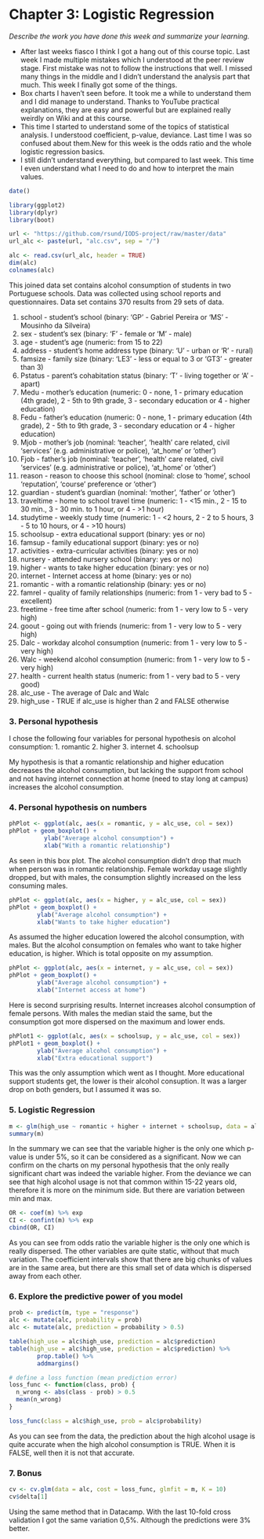 # Chapter 3: Logistic Regression

*Describe the work you have done this week and summarize your learning.*

- After last weeks fiasco I think I got a hang out of this course topic. Last week I made multiple mistakes which I understood at the peer review stage. First mistake was not to follow the instructions that well. I missed many things in the middle and I didn't understand the analysis part that much. This week I finally got some of the things.
- Box charts I haven't seen before. It took me a while to understand them and I did manage to understand. Thanks to YouTube practical explanations, they are easy and powerful but are explained really weirdly on Wiki and at this course.
- This time I started to understand some of the topics of statistical analysis. I understood coefficient, p-value, deviance. Last time I was so confused about them.New for this week is the odds ratio and the whole logistic regression basics.
- I still didn't understand everything, but compared to last week. This time I even understand what I need to do and how to interpret the main values.

```r
date()

library(ggplot2)
library(dplyr)
library(boot)

url <- "https://github.com/rsund/IODS-project/raw/master/data"
url_alc <- paste(url, "alc.csv", sep = "/")

alc <- read.csv(url_alc, header = TRUE)
dim(alc)
colnames(alc)
```

This joined data set contains alcohol consumption of students in two Portuguese schools. Data was collected using school reports and questionnaires. Data set contains 370 results from 29 sets of data.

1. school - student's school (binary: 'GP' - Gabriel Pereira or 'MS' - Mousinho da Silveira)
2. sex - student's sex (binary: 'F' - female or 'M' - male)
3. age - student's age (numeric: from 15 to 22)
4. address - student's home address type (binary: 'U' - urban or 'R' - rural)
5. famsize - family size (binary: 'LE3' - less or equal to 3 or 'GT3' - greater than 3)
6. Pstatus - parent's cohabitation status (binary: 'T' - living together or 'A' - apart)
7. Medu - mother's education (numeric: 0 - none, 1 - primary education (4th grade), 2 - 5th to 9th grade, 3 - secondary education or 4 - higher education)
8. Fedu - father's education (numeric: 0 - none, 1 - primary education (4th grade), 2 - 5th to 9th grade, 3 - secondary education or 4 - higher education)
9. Mjob - mother's job (nominal: 'teacher', 'health' care related, civil 'services' (e.g. administrative or police), 'at_home' or 'other')
10. Fjob - father's job (nominal: 'teacher', 'health' care related, civil 'services' (e.g. administrative or police), 'at_home' or 'other')
11. reason - reason to choose this school (nominal: close to 'home', school 'reputation', 'course' preference or 'other')
12. guardian - student's guardian (nominal: 'mother', 'father' or 'other')
13. traveltime - home to school travel time (numeric: 1 - <15 min., 2 - 15 to 30 min., 3 - 30 min. to 1 hour, or 4 - >1 hour)
14. studytime - weekly study time (numeric: 1 - <2 hours, 2 - 2 to 5 hours, 3 - 5 to 10 hours, or 4 - >10 hours)
15. schoolsup - extra educational support (binary: yes or no)
16. famsup - family educational support (binary: yes or no)
17. activities - extra-curricular activities (binary: yes or no)
18. nursery - attended nursery school (binary: yes or no)
19. higher - wants to take higher education (binary: yes or no)
20. internet - Internet access at home (binary: yes or no)
21. romantic - with a romantic relationship (binary: yes or no)
22. famrel - quality of family relationships (numeric: from 1 - very bad to 5 - excellent)
23. freetime - free time after school (numeric: from 1 - very low to 5 - very high)
24. goout - going out with friends (numeric: from 1 - very low to 5 - very high)
25. Dalc - workday alcohol consumption (numeric: from 1 - very low to 5 - very high)
26. Walc - weekend alcohol consumption (numeric: from 1 - very low to 5 - very high)
27. health - current health status (numeric: from 1 - very bad to 5 - very good)
28. alc_use - The average of Dalc and Walc
29. high_use - TRUE if alc_use is higher than 2 and FALSE otherwise


### 3. Personal hypothesis

I chose the following four variables for personal hypothesis on alcohol consumption:
1. romantic
2. higher
3. internet
4. schoolsup

My hypothesis is that a romantic relationship and higher education decreases the alcohol consumption, but lacking the support from school and not having internet connection at home (need to stay long at campus) increases the alcohol consumption.


### 4. Personal hypothesis on numbers

```r
phPlot <- ggplot(alc, aes(x = romantic, y = alc_use, col = sex))
phPlot + geom_boxplot() +
          ylab("Average alcohol consumption") +
          xlab("With a romantic relationship")
```

As seen in this box plot. The alcohol consumption didn't drop that much when person was in romantic relationship. Female workday usage slightly dropped, but with males, the consumption slightly increased on the less consuming males.


```r
phPlot <- ggplot(alc, aes(x = higher, y = alc_use, col = sex))
phPlot + geom_boxplot() +
        ylab("Average alcohol consumption") +
        xlab("Wants to take higher education")
```

As assumed the higher education lowered the alcohol consumption, with males. But the alcohol consumption on females who want to take higher education, is higher. Which is total opposite on my assumption.


```r
phPlot <- ggplot(alc, aes(x = internet, y = alc_use, col = sex))
phPlot + geom_boxplot() +
        ylab("Average alcohol consumption") +
        xlab("Internet access at home")
```

Here is second surprising results. Internet increases alcohol consumption of female persons. With males the median staid the same, but the consumption got more dispersed on the maximum and lower ends.


```r
phPlot1 <- ggplot(alc, aes(x = schoolsup, y = alc_use, col = sex))
phPlot1 + geom_boxplot() +
        ylab("Average alcohol consumption") +
        xlab("Extra educational support")
```

This was the only assumption which went as I thought. More educational support students get, the lower is their alcohol consuption. It was a larger drop on both genders, but I assumed it was so.


### 5. Logistic Regression

```r
m <- glm(high_use ~ romantic + higher + internet + schoolsup, data = alc, family = "binomial")
summary(m)
```

In the summary we can see that the variable higher is the only one which p-value is under 5%, so it can be considered as a significant. Now we can confirm on the charts on my personal hypothesis that the only really significant chart was indeed the variable higher. From the deviance we can see that high alcohol usage is not that common within 15-22 years old, therefore it is more on the minimum side. But there are variation between min and max.

```r
OR <- coef(m) %>% exp
CI <- confint(m) %>% exp
cbind(OR, CI)
```

As you can see from odds ratio the variable higher is the only one which is really dispersed. The other variables are quite static, without that much variation. The coefficient intervals show that there are big chunks of values are in the same area, but there are this small set of data which is dispersed away from each other.


### 6. Explore the predictive power of you model

```r
prob <- predict(m, type = "response")
alc <- mutate(alc, probability = prob)
alc <- mutate(alc, prediction = probability > 0.5)

table(high_use = alc$high_use, prediction = alc$prediction)
table(high_use = alc$high_use, prediction = alc$prediction) %>%
        prop.table() %>%
        addmargins()

# define a loss function (mean prediction error)
loss_func <- function(class, prob) {
  n_wrong <- abs(class - prob) > 0.5
  mean(n_wrong)
}

loss_func(class = alc$high_use, prob = alc$probability)
```

As you can see from the data, the prediction about the high alcohol usage is quite accurate when the high alcohol consumption is TRUE. When it is FALSE, well then it is not that accurate.

### 7. Bonus

```r
cv <- cv.glm(data = alc, cost = loss_func, glmfit = m, K = 10)
cv$delta[1]
```

Using the same method that in Datacamp. With the last 10-fold cross validation I got the same variation 0,5%. Although the predictions were 3% better.